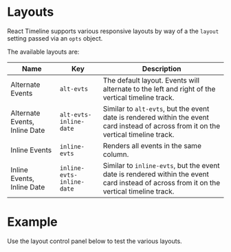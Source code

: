 
<Meta title="Timeline/Layouts/Intro" />

# Layouts

React Timeline supports various responsive layouts by way of a the `layout` setting passed via an `opts` object.

The available layouts are:

| Name | Key | Description |
| ---- | --- | ----------- |
| Alternate Events | `alt-evts` | The default layout. Events will alternate to the left and right of the vertical timeline track. |
| Alternate Events, Inline Date | `alt-evts-inline-date` | Similar to `alt-evts`, but the event date is rendered within the event card instead of across from it on the vertical timeline track. |
| Inline Events | `inline-evts` | Renders all events in the same column. |
| Inline Events, Inline Date | `inline-evts-inline-date` | Similar to `inline-evts`, but the event date is rendered within the event card instead of across from it on the vertical timeline track. |

# Example
Use the layout control panel below to test the various layouts.

<DemoTimeline />